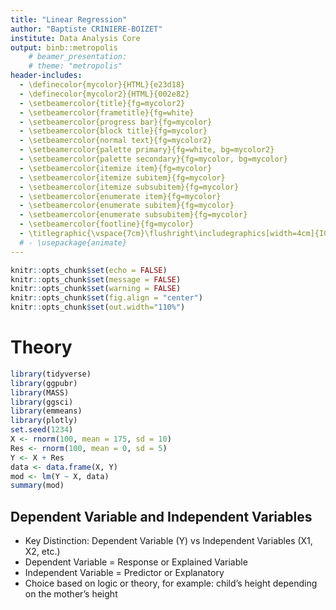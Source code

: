 ---
title: "Linear Regression"
author: "Baptiste CRINIERE-BOIZET"
institute: Data Analysis Core
output: binb::metropolis
    # beamer_presentation:
    # theme: "metropolis"
header-includes:
  - \definecolor{mycolor}{HTML}{e23d18}
  - \definecolor{mycolor2}{HTML}{002e82}
  - \setbeamercolor{title}{fg=mycolor2}
  - \setbeamercolor{frametitle}{fg=white}
  - \setbeamercolor{progress bar}{fg=mycolor}
  - \setbeamercolor{block title}{fg=mycolor}
  - \setbeamercolor{normal text}{fg=mycolor2}
  - \setbeamercolor{palette primary}{fg=white, bg=mycolor2}
  - \setbeamercolor{palette secondary}{fg=mycolor, bg=mycolor}
  - \setbeamercolor{itemize item}{fg=mycolor}
  - \setbeamercolor{itemize subitem}{fg=mycolor}
  - \setbeamercolor{itemize subsubitem}{fg=mycolor}
  - \setbeamercolor{enumerate item}{fg=mycolor}
  - \setbeamercolor{enumerate subitem}{fg=mycolor}
  - \setbeamercolor{enumerate subsubitem}{fg=mycolor}
  - \setbeamercolor{footline}{fg=mycolor}
  - \titlegraphic{\vspace{7cm}\flushright\includegraphics[width=4cm]{ICM_rvb.png}}
  # - \usepackage{animate}
---

```{r setup, include=FALSE}
knitr::opts_chunk$set(echo = FALSE)
knitr::opts_chunk$set(message = FALSE)
knitr::opts_chunk$set(warning = FALSE)
knitr::opts_chunk$set(fig.align = "center")
knitr::opts_chunk$set(out.width="110%")
```

\tableofcontents[sectionstyle=show, subsectionstyle=hide]

# Theory
```{r, results='hide'}
library(tidyverse)
library(ggpubr)
library(MASS)
library(ggsci)
library(emmeans)
library(plotly)
set.seed(1234)
X <- rnorm(100, mean = 175, sd = 10)
Res <- rnorm(100, mean = 0, sd = 5)
Y <- X + Res
data <- data.frame(X, Y)
mod <- lm(Y ~ X, data)
summary(mod)
```


## Dependent Variable and Independent Variables



- Key Distinction: Dependent Variable (Y) vs Independent Variables (X1, X2, etc.)
\vspace{0.5cm}
- Dependent Variable = Response or Explained Variable
\vspace{0.5cm}
- Independent Variable = Predictor or Explanatory
\vspace{0.5cm}
- Choice based on logic or theory, for example: child's height depending on the mother's height

